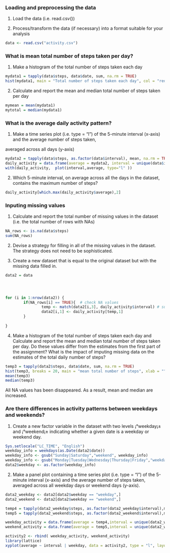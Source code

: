 ### Loading and preprocessing the data
1. Load the data (i.e. read.csv())

2. Process/transform the data (if necessary) into a format suitable for your analysis
```r
data <- read.csv("activity.csv")
```

### What is mean total number of steps taken per day?
1. Make a histogram of the total number of steps taken each day
```r
mydata1 = tapply(data$steps, data$date, sum, na.rm = TRUE)
hist(mydata1, main = "Total number of steps taken each day", col = "red", breaks = 20)
```

2. Calculate and report the mean and median total number of steps taken per day
```r
mymean = mean(mydata1)
mytotal = median(mydata1)
```
### What is the average daily activity pattern?
1. Make a time series plot (i.e. type = "l") of the 5-minute interval (x-axis) and the average number of steps taken,

averaged across all days (y-axis)
```r
mydata2 = tapply(data$steps, as.factor(data$interval), mean, na.rm = TRUE)
daily_activity = data.frame(average = mydata2, interval = unique(data$interval), row.names = NULL)
with(daily_activity,  plot(interval,average, type="l" ))
```

2. Which 5-minute interval, on average across all the days in the dataset, contains the maximum number of steps?
```r
daily_activity[which.max(daily_activity$average),2]
```



### Inputing missing values
1. Calculate and report the total number of missing values in the dataset (i.e. the total number of rows with NAs)
```r
NA_rows <- is.na(data$steps)
sum(NA_rows)
```

2. Devise a strategy for filling in all of the missing values in the dataset. The strategy does not need to be sophisticated. 

3. Create a new dataset that is equal to the original dataset but with the missing data filled in.
```r
data2 = data




for (i in 1:nrow(data2)) {
        if(NA_rows[i] == TRUE){  # check NA values
                temp <- match(data2[i,3], daily_activity$interval) # substitute 5-minute interval mean for NAs
                data2[i,1] <- daily_activity[temp,1]   
        }
        
}
```
  
4. Make a histogram of the total number of steps taken each day and Calculate and report the mean and median total number of steps taken per day. 
Do these values differ from the estimates from the first part of the assignment? What is the impact of imputing missing data on the estimates of the total daily number of steps?
```r
temp3 = tapply(data2$steps, data$date, sum, na.rm = TRUE)
hist(temp3, breaks = 20, main = "mean total number of steps", xlab = "")
mean(temp3)
median(temp3)
```
All NA values has been disappeared. As a result, mean and median are increased. 



### Are there differences in activity patterns between weekdays and weekends?
1. Create a new factor variable in the dataset with two levels ¡°weekday¡± and ¡°weekend¡± indicating whether a given date is a weekday or weekend day.

```r
Sys.setlocale("LC_TIME", "English")
weekday_info = weekdays(as.Date(data2$date))
weekday_info <- gsub("Sunday|Saturday","weekend", weekday_info)
weekday_info <- gsub("Monday|Tuesday|Wednesday|Thursday|Friday","weekday", weekday_info)
data2$weekday <- as.factor(weekday_info)
```

2. Make a panel plot containing a time series plot (i.e. type = "l") of the 5-minute interval (x-axis) and the average number of steps taken, averaged across all weekday days or weekend days (y-axis). 

```r
data2_weekday <- data2[data2$weekday == "weekday",]
data2_weekend <- data2[data2$weekday == "weekend",]

temp4 = tapply(data2_weekday$steps, as.factor(data2_weekday$interval),mean, na.rm = TRUE)
temp5 = tapply(data2_weekend$steps, as.factor(data2_weekend$interval),mean, na.rm = TRUE)

weekday_activity = data.frame(average = temp4,interval = unique(data2_weekday$interval), weekday = "weekday", row.names = NULL)
weekend_activity = data.frame(average = temp5,interval = unique(data2_weekend$interval), weekday = "weekend", row.names = NULL) 

activity2 <- rbind( weekday_activity, weekend_activity)
library(lattice)
xyplot(average ~ interval | weekday, data = activity2, type = "l", layout = c(1,2) )
```

